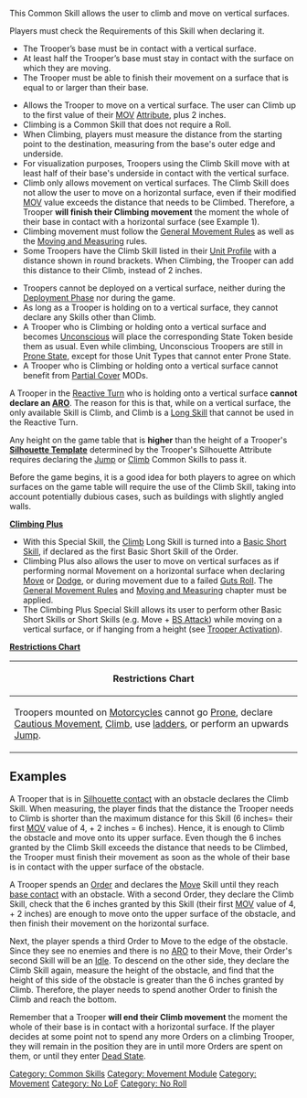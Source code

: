 {{n5-section-movement-module}}
{{n5-section-common-skills}}


This Common Skill allows the user to climb and move on vertical surfaces.

{{css_skillbox |red| CLIMB | LONG SKILL}}
{{skill-label | Movement, No LoF, No Roll.}}
{{Requirements}}
Players must check the Requirements of this Skill when declaring it.
* The Trooper’s base must be in contact with a vertical surface.
* At least half the Trooper’s base must stay in contact with the surface on which they are moving.
* The Trooper must be able to finish their movement on a surface that is equal to or larger than their base.

{{Effects}}
* Allows the Trooper to move on a vertical surface. The user can Climb up to the first value of their [[MOV]] [[Attribute]], plus 2 inches.
* Climbing is a Common Skill that does not require a Roll.
* When Climbing, players must measure the distance from the starting point to the destination, measuring from the base's outer edge and underside.
* For visualization purposes, Troopers using the Climb Skill move with at least half of their base's underside in contact with the vertical surface.
* Climb only allows movement on vertical surfaces. The Climb Skill does not allow the user to move on a horizontal surface, even if their modified [[MOV]] value exceeds the distance that needs to be Climbed. Therefore, a Trooper '''will finish their Climbing movement''' the moment the whole of their base in contact with a horizontal surface (see Example 1). 
* Climbing movement must follow the [[General Movement Rules]] as well as the [[Moving and Measuring]] rules.
* Some Troopers have the Climb Skill listed in their [[Unit Profile]] with a distance shown in round brackets. When Climbing, the Trooper can add this distance to their Climb, instead of 2 inches.
{{css_skillbox-end}}


{{important-start}}
* Troopers cannot be deployed on a vertical surface, neither during the [[Deployment Phase]] nor during the game.
* As long as a Trooper is holding on to a vertical surface, they cannot declare any Skills other than Climb.
* A Trooper who is Climbing or holding onto a vertical surface and becomes [[Unconscious]] will place the corresponding State Token beside them as usual. Even while climbing, Unconscious Troopers are still in [[Prone State]], except for those Unit Types that cannot enter Prone State.
* A Trooper who is Climbing or holding onto a vertical surface cannot benefit from [[Partial Cover]] MODs.
{{important-end}}


{{remember-start}}
A Trooper in the [[Reactive Turn]] who is holding onto a vertical surface '''cannot declare an [[ARO]]'''. The reason for this is that, while on a vertical surface, the only available Skill is Climb, and Climb is a [[Long Skill]] that cannot be used in the Reactive Turn.
{{remember-end}}


{{remember-start}}
Any height on the game table that is '''higher''' than the height of a Trooper's '''[[Silhouette Template]]''' determined by the Trooper's Silhouette Attribute requires declaring the [[Jump]] or [[Climb]] Common Skills to pass it.
{{remember-end}}


{{advice-start}}
Before the game begins, it is a good idea for both players to agree on which surfaces on the game table will require the use of the Climb Skill, taking into account potentially dubious cases, such as buildings with slightly angled walls.
{{advice-end}}


{{see-also}}
'''[[Climbing Plus]]'''
* With this Special Skill, the [[Climb]] Long Skill is turned into a [[Basic Short Skill]], if declared as the first Basic Short Skill of the Order.
* Climbing Plus also allows the user to move on vertical surfaces as if performing normal Movement on a horizontal surface when declaring [[Move]] or [[Dodge]], or during movement due to a failed [[Guts Roll]]. The [[General Movement Rules]] and [[Moving and Measuring]] chapter must be applied. 
* The Climbing Plus Special Skill allows its user to perform other Basic Short Skills or Short Skills (e.g. Move + [[BS Attack]]) while moving on a vertical surface, or if hanging from a height (see [[Trooper Activation]]).
{{see-also-end}}


{{see-also}}
'''[[Restrictions Chart]]'''
{| class="n5table-dark"
|-
! Restrictions Chart
|- 
| Troopers mounted on [[Motorcycle]]s cannot go [[Prone]], declare [[Cautious Movement]], [[Climb]], use [[ladders]], or perform an upwards [[Jump]].
|}
{{see-also-end}}


== Examples ==
{{greybox-start | Climb Example 1}}
{{image | name=n5/eng-climb-example-1v2.jpg | style=fullborder }}

A Trooper that is in [[Silhouette contact]] with an obstacle declares the Climb Skill. When measuring, the player finds that the distance the Trooper needs to Climb is shorter than the maximum distance for this Skill (6 inches= their first [[MOV]] value of 4, + 2 inches = 6 inches). Hence, it is enough to Climb the obstacle and move onto its upper surface. Even though the 6 inches granted by the Climb Skill exceeds the distance that needs to be Climbed, the Trooper must finish their movement as soon as the whole of their base is in contact with the upper surface of the obstacle. 
{{greybox-end}}


{{greybox-start | Climb Example 2}}
{{image | name=n5/eng-climb-example-2v2.jpg | style= fullborder }}

A Trooper spends an [[Order]] and declares the [[Move]] Skill until they reach [[Silhouette contact | base contact]] with an obstacle. With a second Order, they declare the Climb Skill, check that the 6 inches granted by this Skill (their first [[MOV]] value of 4, + 2 inches) are enough to move onto the upper surface of the obstacle, and then finish their movement on the horizontal surface.

Next, the player spends a third Order to Move to the edge of the obstacle. Since they see no enemies and there is no [[ARO]] to their Move, their Order's second Skill will be an [[Idle]]. To descend on the other side, they declare the Climb Skill again, measure the height of the obstacle, and find that the height of this side of the obstacle is greater than the 6 inches granted by Climb. Therefore, the player needs to spend another Order to finish the Climb and reach the bottom.

Remember that a Trooper '''will end their Climb movement''' the moment the whole of their base is in contact with a horizontal surface. If the player decides at some point not to spend any more Orders on a climbing Trooper, they will remain in the position they are in until more Orders are spent on them, or until they enter [[Dead State]].   
{{greybox-end}}



{{n5-section-movement-module}}
{{n5-section-common-skills}}


<!-- Main categories. -->
[[Category: Common Skills]]
[[Category: Movement Module]]

<!-- Label and Trait categories. -->
[[Category: Movement]]
[[Category: No LoF]]
[[Category: No Roll]]